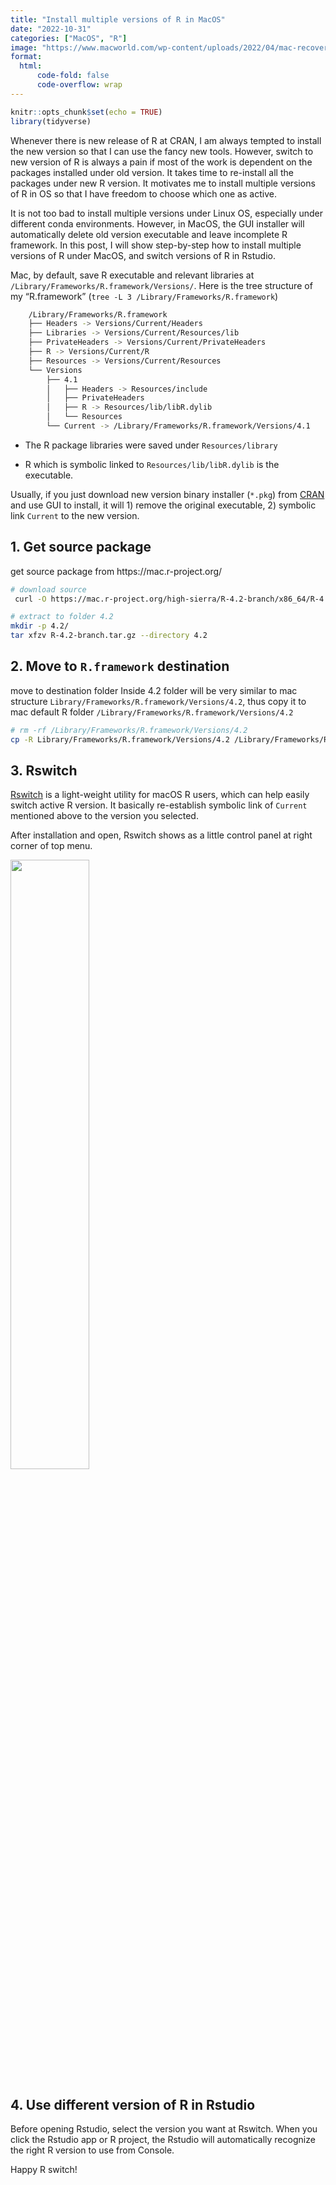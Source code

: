 ```yaml
---
title: "Install multiple versions of R in MacOS"
date: "2022-10-31"
categories: ["MacOS", "R"]
image: "https://www.macworld.com/wp-content/uploads/2022/04/mac-recovery-mode.jpg"
format:
  html:
      code-fold: false
      code-overflow: wrap
---
```


```r
knitr::opts_chunk$set(echo = TRUE)
library(tidyverse)
```

Whenever there is new release of R at CRAN, I am always tempted to install the new version so that I can use the fancy new tools. However, switch to new version of R is always a pain if most of the work is dependent on the packages installed under old version. It takes time to re-install all the packages under new R version. It motivates me to install multiple versions of R in OS so that I have freedom to choose which one as active.

It is not too bad to install multiple versions under Linux OS, especially under different conda environments. However, in MacOS, the GUI installer will automatically delete old version executable and leave incomplete R framework. In this post, I will show step-by-step how to install multiple versions of R under MacOS, and switch versions of R in Rstudio.

Mac, by default, save R executable and relevant libraries at `/Library/Frameworks/R.framework/Versions/`. Here is the tree structure of my "R.framework" (`tree -L 3 /Library/Frameworks/R.framework`)

```bash
    /Library/Frameworks/R.framework
    ├── Headers -> Versions/Current/Headers
    ├── Libraries -> Versions/Current/Resources/lib
    ├── PrivateHeaders -> Versions/Current/PrivateHeaders
    ├── R -> Versions/Current/R
    ├── Resources -> Versions/Current/Resources
    └── Versions
        ├── 4.1
        │   ├── Headers -> Resources/include
        │   ├── PrivateHeaders
        │   ├── R -> Resources/lib/libR.dylib
        │   └── Resources
        └── Current -> /Library/Frameworks/R.framework/Versions/4.1
```

-   The R package libraries were saved under `Resources/library`

-   R which is symbolic linked to `Resources/lib/libR.dylib` is the executable.

Usually, if you just download new version binary installer (`*.pkg`) from [CRAN](https://cran.r-project.org/) and use GUI to install, it will 1) remove the original executable, 2) symbolic link `Current` to the new version.

## 1. Get source package

get source package from https://mac.r-project.org/

```bash
# download source
 curl -O https://mac.r-project.org/high-sierra/R-4.2-branch/x86_64/R-4.2-branch.tar.gz

# extract to folder 4.2
mkdir -p 4.2/
tar xfzv R-4.2-branch.tar.gz --directory 4.2
```

## 2. Move to `R.framework` destination

move to destination folder Inside 4.2 folder will be very similar to mac structure `Library/Frameworks/R.framework/Versions/4.2`, thus copy it to mac default R folder `/Library/Frameworks/R.framework/Versions/4.2`

```bash
# rm -rf /Library/Frameworks/R.framework/Versions/4.2
cp -R Library/Frameworks/R.framework/Versions/4.2 /Library/Frameworks/R.framework/Versions/
```

## 3. Rswitch

[Rswitch](https://rud.is/rswitch/) is a light-weight utility for macOS R users, which can help easily switch active R version. It basically re-establish symbolic link of `Current` mentioned above to the version you selected.

After installation and open, Rswitch shows as a little control panel at right corner of top menu.

![](./2022-10-27-macos_r_version.fig1.png){width="50%"}

## 4. Use different version of R in Rstudio

Before opening Rstudio, select the version you want at Rswitch. When you click the Rstudio app or R project, the Rstudio will automatically recognize the right R version to use from Console.

Happy R switch!
